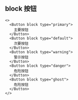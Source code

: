 ## block 按钮

```tsx live=true className=s-container--button
<>
  <Button block type="primary">
    主要按钮
  </Button>
  <Button block type="default">
    次要按钮
  </Button>
  <Button block type="warning">
    警示按钮
  </Button>
  <Button block type="danger">
    危险按钮
  </Button>
  <Button block type="ghost">
    危险按钮
  </Button>
</>
```
